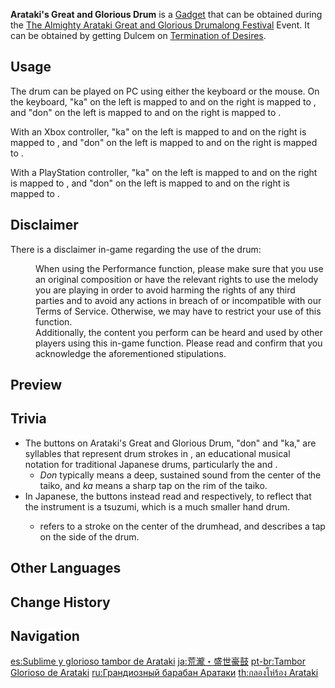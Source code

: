 {{Item Infobox
|id           = 220051
|image        = Item Arataki's Great and Glorious Drum.png
|type         = Gadgets
|invCategory  = Gadgets
|group        = Music Gadgets
|quality      = 4
|effect       = Allows the player to play music.
|description  = A musical instrument that can be used in performances.<br />A small drum that [[Itto]] gave you. He bought it from an outlander merchant, and while it does look quite normal, it is said to be a relic left behind by an ancient and powerful onmyouji who used it to drive out calamity and pray for blessings.<br />It would cost an ordinary person a large sum if they were to wish to possess this, but the price may be negotiated if one has some connection to the drum.<br />And wouldn't you know it? An 8,000,000 [[Mora]] treasure was eventually purchased for 80,000. What a steal for Itto, eh?
|source1      = [[The Almighty Arataki Great and Glorious Drumalong Festival]] Event
|event        = The Almighty Arataki Great and Glorious Drumalong Festival
|reusable     = Yes
|usage        = Quick Use
|memento      = Yes
}}
'''Arataki's Great and Glorious Drum''' is a [[Gadget]] that can be obtained during the [[The Almighty Arataki Great and Glorious Drumalong Festival]] Event. It can be obtained by getting Dulcem on [[Termination of Desires]].

==Usage==
The drum can be played on PC using either the keyboard or the mouse. On the keyboard, "ka" on the left is mapped to {{key|A}} and on the right is mapped to {{key|L}}, and "don" on the left is mapped to {{key|S}} and on the right is mapped to {{key|K}}.

With an Xbox controller, "ka" on the left is mapped to {{key|xb-lb}} and on the right is mapped to {{key|xb-rb}}, and "don" on the left is mapped to {{key|d-left}} and on the right is mapped to {{key|xb-b}}.

With a PlayStation controller, "ka" on the left is mapped to {{key|ps-l1}} and on the right is mapped to {{key|ps-r1}}, and "don" on the left is mapped to {{key|d-left}} and on the right is mapped to {{key|ps-c}}.

==Disclaimer==
There is a disclaimer in-game regarding the use of the drum:
:When using the Performance function, please make sure that you use an original composition or have the relevant rights to use the melody you are playing in order to avoid harming the rights of any third parties and to avoid any actions in breach of or incompatible with our Terms of Service. Otherwise, we may have to restrict your use of this function.<br />Additionally, the content you perform can be heard and used by other players using this in-game function. Please read and confirm that you acknowledge the aforementioned stipulations.

==Preview==
{{Preview
|file=Item Arataki's Great and Glorious Drum
}}

==Trivia==
* The buttons on Arataki's Great and Glorious Drum, "don" and "ka," are syllables that represent drum strokes in {{w|kuchi shoga|''kuchi shouga''}}, an educational musical notation for traditional Japanese drums, particularly the {{w|taiko}} and {{w|tsuzumi}}.
** ''Don'' typically means a deep, sustained sound from the center of the taiko, and ''ka'' means a sharp tap on the rim of the taiko.
* In Japanese, the buttons instead read {{ja|ポン|rm=pon}} and {{ja|タッ|rm=ta'}} respectively, to reflect that the instrument is a tsuzumi, which is a much smaller hand drum.
** {{ja|ポン|rm=Pon}} refers to a stroke on the center of the drumhead, and {{ja|タッ|rm=ta'}} describes a tap on the side of the drum.

==Other Languages==
{{Other Languages
|en      = Arataki's Great and Glorious Drum
|zhs     = 荒泷・盛世豪鼓
|zhs_rm  = Huānglóng - Shèngshì Háo Gǔ
|zht     = 荒瀧・盛世豪鼓
|zht_rm  = Huānglóng - Shèngshì Háo Gǔ
|zh_tl   = Arataki - Great and Prosperous Drum
|ja      = 荒瀧・盛世豪鼓
|ja_rm   = Arataki - Seisei Gouko
|ja_tl   = Arataki - Great and Prosperous Drum
|ko      = 아라타키・천하제일의 북
|ko_rm   = Arataki - Cheonhajeil-ui Buk
|ko_tl   = Arataki - Top Ultra-Luxury Drum
|es      = Sublime y glorioso tambor de Arataki
|es_tl   = Arataki's Sublime and Glorious Drum
|fr      = Tambourin harmonieux d'Arataki
|fr_tl   = Arataki's Harmonious Tambourine
|ru      = Грандиозный барабан Аратаки
|ru_tl   = Grandiose Arataki Drum
|th      = กลองโห่ร้อง Arataki
|th_rm   = Klong Ho Rang Arataki
|th_tl   = Arataki Cheer Drum
|vi      = Trống Arataki Đệ Nhất
|vi_tl   = 
|de      = Aratakis große und spektakuläre Trommel
|de_tl   = Arataki's Great and Spectacular Drum
|id      = Drum Arataki yang Paling Hebat dan Paling Keren
|id_tl   = Arataki The Great and The Coolest Drum
|pt      = Tambor Glorioso de Arataki
|pt_tl   = Glorious Arataki's Drum
|tr      = Arataki'nin Büyük ve Görkemli Davulu
|tr_tl   = Arataki's Great and Glorious Drum
|it      = Grande e glorioso tamburo di Arataki
|it_tl   = Arataki's Great and Glorious Drum
}}

==Change History==
{{Change History|2.7}}

==Navigation==
{{Gadget Navbox}}

[[es:Sublime y glorioso tambor de Arataki]]
[[ja:荒瀧・盛世豪鼓]]
[[pt-br:Tambor Glorioso de Arataki]]
[[ru:Грандиозный барабан Аратаки]]
[[th:กลองโห่ร้อง Arataki]]
